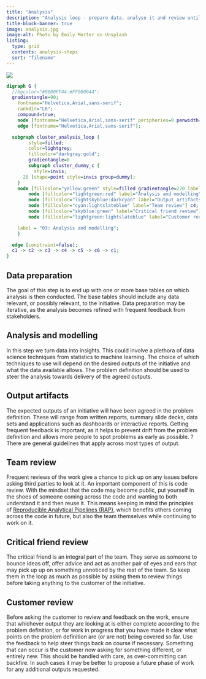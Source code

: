 ```yaml
---
title: "Analysis"
description: "Analysis loop - prepare data, analyse it and review until outputs in problem definition are finalised."
title-block-banner: true
image: analysis.jpg
image-alt: Photo by Emily Morter on Unsplash
listing: 
  type: grid
  contents: analysis-steps
  sort: "filename"
---
```


![](analysis.jpg){fig-alt="Photo by Emily Morter on Unsplash"}

```dot
digraph G {
  //bgcolor="#0000FF44:#FF000044";
  gradientangle=90;
	fontname="Helvetica,Arial,sans-serif";
	rankdir="LR";
	compound=true;
	node [fontname="Helvetica,Arial,sans-serif" peripheries=0 penwidth=0];
	edge [fontname="Helvetica,Arial,sans-serif"];

  subgraph cluster_analysis_loop {
		style=filled;
		color=lightgrey;
		fillcolor="darkgray:gold";
		gradientangle=0
		subgraph cluster_dummy_c {
		  style=invis;
      20 [shape=point style=invis group=dummy];
    }
    node [fillcolor="yellow:green" style=filled gradientangle=270 label="Data preparation"] c1;
		node [fillcolor="lightgreen:red" label="Analysis and modelling"] c2;
		node [fillcolor="lightskyblue:darkcyan" label="Output artifacts"] c3;
		node [fillcolor="cyan:lightslateblue" label="Team review"] c4;
		node [fillcolor="skyblue:green" label="Critical friend review"] c5;
		node [fillcolor="lightgreen:lightslateblue" label="Customer review"] c6;

    label = "03: Analysis and modelling";
	}

  edge [constraint=false];
  c1 -> c2 -> c3 -> c4 -> c5 -> c6 -> c1;
}
```

## Data preparation

The goal of this step is to end up with one or more base tables on which analysis is then conducted. The base tables should include any data relevant, or possibly relevant, to the initiative. Data preparation may be iterative, as the analysis becomes refined with frequent feedback from stakeholders.

## Analysis and modelling

In this step we turn data into insights. This could involve a plethora of data science techniques from statistics to machine learning. The choice of which techniques to use will depend on the desired outputs of the initiative and what the data available allows. The problem definition should be used to steer the analysis towards delivery of the agreed outputs.

## Output artifacts

The expected outputs of an initiative will have been agreed in the problem definition. These will range from written reports, summary slide decks, data sets and applications such as dashboards or interactive reports. Getting frequent feedback is important, as it helps to prevent drift from the problem definition and allows more people to spot problems as early as possible. ?There are general guidelines that apply across most types of output.  

## Team review

Frequent reviews of the work give a chance to pick up on any issues before asking third parties to look at it. An important component of this is code review. With the mindset that the code may become public, put yourself in the shoes of someone coming across the code and wanting to both understand it and then reuse it. This means keeping in mind the principles of [Reproducible Analytical Pipelines (RAP)](RAP_playbook), which benefits others coming across the code in future, but also the team themselves while continuing to work on it.

## Critical friend review

The critical friend is an integral part of the team. They serve as someone to bounce ideas off, offer advice and act as another pair of eyes and ears that may pick up up on something unnoticed by the rest of the team. So keep them in the loop as much as possible by asking them to review things before taking anything to the customer of the initiative.

## Customer review

Before asking the customer to review and feedback on the work, ensure that whichever output they are looking at is either complete according to the problem definition, or for work in progress that you have made it clear what points on the problem definition are (or are not) being covered so far. Use the feedback to help steer things back on course if necessary. Something that can occur is the customer now asking for something different, or entirely new. This should be handled with care, as over-committing can backfire. In such cases it may be better to propose a future phase of work for any additional outputs requested. 
